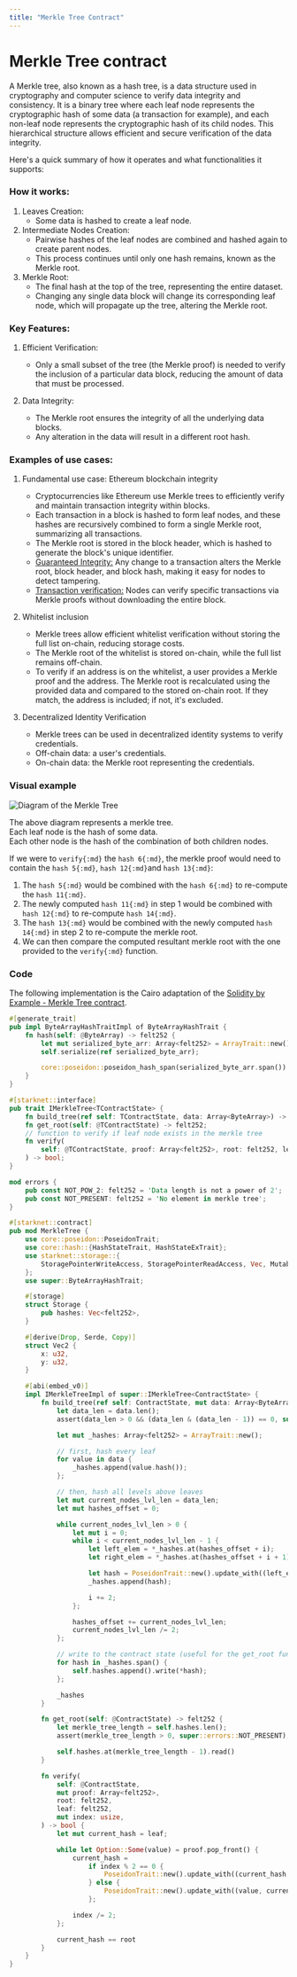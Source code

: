 ```yaml
---
title: "Merkle Tree Contract"
---
```


# Merkle Tree contract

A Merkle tree, also known as a hash tree, is a data structure used in cryptography and computer science to verify data integrity and consistency. It is a binary tree where each leaf node represents the cryptographic hash of some data (a transaction for example), and each non-leaf node represents the cryptographic hash of its child nodes. This hierarchical structure allows efficient and secure verification of the data integrity.

Here's a quick summary of how it operates and what functionalities it supports:

### How it works:

1. Leaves Creation:
    - Some data is hashed to create a leaf node.
2. Intermediate Nodes Creation:
    - Pairwise hashes of the leaf nodes are combined and hashed again to create parent nodes.
    - This process continues until only one hash remains, known as the Merkle root.
3. Merkle Root:
    - The final hash at the top of the tree, representing the entire dataset.
    - Changing any single data block will change its corresponding leaf node, which will propagate up the tree, altering the Merkle root.

### Key Features:

1. Efficient Verification:
    - Only a small subset of the tree (the Merkle proof) is needed to verify the inclusion of a particular data block, reducing the amount of data that must be processed.

2. Data Integrity:
    - The Merkle root ensures the integrity of all the underlying data blocks.
    - Any alteration in the data will result in a different root hash.

### Examples of use cases:

1. Fundamental use case: Ethereum blockchain integrity
    - Cryptocurrencies like Ethereum use Merkle trees to efficiently verify and maintain transaction integrity within blocks.
    - Each transaction in a block is hashed to form leaf nodes, and these hashes are recursively combined to form a single Merkle root, summarizing all transactions.
    - The Merkle root is stored in the block header, which is hashed to generate the block's unique identifier.
    - <u>Guaranteed Integrity:</u> Any change to a transaction alters the Merkle root, block header, and block hash, making it easy for nodes to detect tampering.
    - <u>Transaction verification:</u> Nodes can verify specific transactions via Merkle proofs without downloading the entire block.

2. Whitelist inclusion
    - Merkle trees allow efficient whitelist verification without storing the full list on-chain, reducing storage costs.
    - The Merkle root of the whitelist is stored on-chain, while the full list remains off-chain.
    - To verify if an address is on the whitelist, a user provides a Merkle proof and the address. The Merkle root is recalculated using the provided data and compared to the stored on-chain root. If they match, the address is included; if not, it's excluded.

3. Decentralized Identity Verification
    - Merkle trees can be used in decentralized identity systems to verify credentials.
    - Off-chain data: a user's credentials.
    - On-chain data: the Merkle root representing the credentials.

### Visual example

![Diagram of the Merkle Tree](/merkle_root.png)

The above diagram represents a merkle tree.\
Each leaf node is the hash of some data.\
Each other node is the hash of the combination of both children nodes.

If we were to `verify{:md}` the `hash 6{:md}`, the merkle proof would need to contain the `hash 5{:md}`, `hash 12{:md}`and `hash 13{:md}`:
  1. The `hash 5{:md}` would be combined with the `hash 6{:md}` to re-compute the `hash 11{:md}`.
  2. The newly computed `hash 11{:md}` in step 1 would be combined with `hash 12{:md}` to re-compute `hash 14{:md}`.
  3. The `hash 13{:md}` would be combined with the newly computed `hash 14{:md}` in step 2 to re-compute the merkle root.
  4. We can then compare the computed resultant merkle root with the one provided to the `verify{:md}` function.

### Code

The following implementation is the Cairo adaptation of the [Solidity by Example - Merkle Tree contract](https://solidity-by-example.org/app/merkle-tree/).

```rust
#[generate_trait]
pub impl ByteArrayHashTraitImpl of ByteArrayHashTrait {
    fn hash(self: @ByteArray) -> felt252 {
        let mut serialized_byte_arr: Array<felt252> = ArrayTrait::new();
        self.serialize(ref serialized_byte_arr);

        core::poseidon::poseidon_hash_span(serialized_byte_arr.span())
    }
}

#[starknet::interface]
pub trait IMerkleTree<TContractState> {
    fn build_tree(ref self: TContractState, data: Array<ByteArray>) -> Array<felt252>;
    fn get_root(self: @TContractState) -> felt252;
    // function to verify if leaf node exists in the merkle tree
    fn verify(
        self: @TContractState, proof: Array<felt252>, root: felt252, leaf: felt252, index: usize,
    ) -> bool;
}

mod errors {
    pub const NOT_POW_2: felt252 = 'Data length is not a power of 2';
    pub const NOT_PRESENT: felt252 = 'No element in merkle tree';
}

#[starknet::contract]
pub mod MerkleTree {
    use core::poseidon::PoseidonTrait;
    use core::hash::{HashStateTrait, HashStateExTrait};
    use starknet::storage::{
        StoragePointerWriteAccess, StoragePointerReadAccess, Vec, MutableVecTrait, VecTrait,
    };
    use super::ByteArrayHashTrait;

    #[storage]
    struct Storage {
        pub hashes: Vec<felt252>,
    }

    #[derive(Drop, Serde, Copy)]
    struct Vec2 {
        x: u32,
        y: u32,
    }

    #[abi(embed_v0)]
    impl IMerkleTreeImpl of super::IMerkleTree<ContractState> {
        fn build_tree(ref self: ContractState, mut data: Array<ByteArray>) -> Array<felt252> {
            let data_len = data.len();
            assert(data_len > 0 && (data_len & (data_len - 1)) == 0, super::errors::NOT_POW_2);

            let mut _hashes: Array<felt252> = ArrayTrait::new();

            // first, hash every leaf
            for value in data {
                _hashes.append(value.hash());
            };

            // then, hash all levels above leaves
            let mut current_nodes_lvl_len = data_len;
            let mut hashes_offset = 0;

            while current_nodes_lvl_len > 0 {
                let mut i = 0;
                while i < current_nodes_lvl_len - 1 {
                    let left_elem = *_hashes.at(hashes_offset + i);
                    let right_elem = *_hashes.at(hashes_offset + i + 1);

                    let hash = PoseidonTrait::new().update_with((left_elem, right_elem)).finalize();
                    _hashes.append(hash);

                    i += 2;
                };

                hashes_offset += current_nodes_lvl_len;
                current_nodes_lvl_len /= 2;
            };

            // write to the contract state (useful for the get_root function)
            for hash in _hashes.span() {
                self.hashes.append().write(*hash);
            };

            _hashes
        }

        fn get_root(self: @ContractState) -> felt252 {
            let merkle_tree_length = self.hashes.len();
            assert(merkle_tree_length > 0, super::errors::NOT_PRESENT);

            self.hashes.at(merkle_tree_length - 1).read()
        }

        fn verify(
            self: @ContractState,
            mut proof: Array<felt252>,
            root: felt252,
            leaf: felt252,
            mut index: usize,
        ) -> bool {
            let mut current_hash = leaf;

            while let Option::Some(value) = proof.pop_front() {
                current_hash =
                    if index % 2 == 0 {
                        PoseidonTrait::new().update_with((current_hash, value)).finalize()
                    } else {
                        PoseidonTrait::new().update_with((value, current_hash)).finalize()
                    };

                index /= 2;
            };

            current_hash == root
        }
    }
}
```
